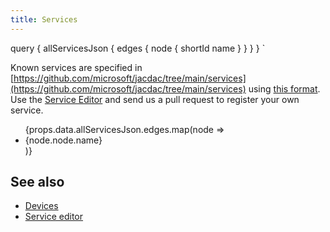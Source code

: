 ---
title: Services
---


  query {
    allServicesJson {
      edges {
        node {
          shortId
          name
        }
      }
    }
  }
`

Known services are specified in [https://github.com/microsoft/jacdac/tree/main/services](https://github.com/microsoft/jacdac/tree/main/services)
using [this format](https://github.com/microsoft/jacdac/tree/main/spectool). 
Use the [Service Editor](/tools/service-editor) and send us a pull request 
to register your own service.

<ul>
    {props.data.allServicesJson.edges.map(node => <li>
        <Link key={node.node.shortId} to={`/services/${node.node.shortId}`}>{node.node.name}</Link>
    </li>)}
</ul>

## See also

* [Devices](/tools/devices)
* [Service editor](/tools/service-editor)